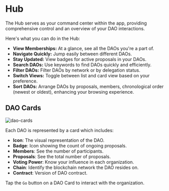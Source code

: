 # Hub

The Hub serves as your command center within the app, providing comprehensive control and an overview of your DAO interactions.

Here's what you can do in the Hub:

- **View Memberships:** At a glance, see all the DAOs you're a part of.
- **Navigate Quickly:** Jump easily between different DAOs.
- **Stay Updated:** View badges for active proposals in your DAOs.
- **Search DAOs:** Use keywords to find DAOs quickly and efficiently.
- **Filter DAOs:** Filter DAOs by network or by delegation status.
- **Switch Views:** Toggle between list and card view based on your preference.
- **Sort DAOs:** Arrange DAOs by proposals, members, chronological order (newest or oldest), enhancing your browsing experience.

## DAO Cards

![dao-cards](https://github.com/0xBootleggers/user-guide/assets/522182/22f542cb-1497-4aa2-95ad-aa00f786b0c1)

Each DAO is represented by a card which includes:

- **Icon**: The visual representation of the DAO.
- **Badge**: Icon showing the count of ongoing proposals.
- **Members**: See the number of participants.
- **Proposals**: See the total number of proposals.
- **Voting Power**: Know your influence in each organization.
- **Chain**: Identify the blockchain network the DAO resides on.
- **Contract**: Version of DAO contract.

Tap the `Go` button on a DAO Card to interact with the organization.
